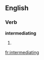 
==English==

===Verb===
'''intermediating'''

# {{present participle of|intermediate}}

[[fr:intermediating]]